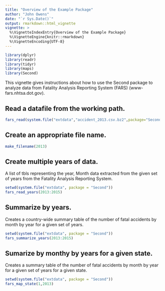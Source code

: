 ```yaml
---
title: "Overview of the Example Package"
author: "John Owens"
date: "`r Sys.Date()`"
output: rmarkdown::html_vignette
vignette: >
  %\VignetteIndexEntry{Overview of the Example Package}
  %\VignetteEngine{knitr::rmarkdown}
  %\VignetteEncoding{UTF-8}
---
```


```r
library(dplyr)
library(readr)
library(tidyr)
library(maps)
library(Second)
```

This vignette gives instructions about how to use the Second package to analyze data from Fatality Analysis Reporting System (FARS) (www-fars.nhtsa.dot.gov).

## Read a datafile from the working path.
```r
fars_read(system.file("extdata","accident_2013.csv.bz2",package="Second"))

```
## Create an appropriate file name.
```r
make_filename(2013)
```
## Create multiple years of data.

A list of tbls representing the year, Month data extracted from the given set of years from the Fatality Analysis Reporting System.

```r
setwd(system.file("extdata", package = "Second"))
fars_read_years(2013:2015)

```
## Summarize by years.

Creates a country-wide summary table of the number of fatal accidents by month by year for a given set of years.

```r
setwd(system.file("extdata", package = "Second"))
fars_summarize_years(2013:2015)

```

## Sumarize by monthy by years for a given state.

Creates a summary table of the number of fatal accidents by month by year for a given set of years for a given state.

```r
setwd(system.file("extdata", package = "Second"))
fars_map_state(1,2013)

```

